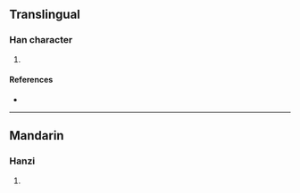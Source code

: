 {{character info/new}}
==Translingual==

===Han character===
{{Han char|rn=94|rad=犬|as=06|sn=9|four=42213|canj=KHLMO|ids=⿰犭兆}}

# {{defn|Han|sort=犬06}}

====References====
* {{Han ref|kx=0710.080|dkj=20368|dj=1122.140|hdz=21345.030|uh=72E3|ud=29411|bh=CFC5|bd=53189}}

----

==Mandarin==

===Hanzi===
{{cmn-hanzi|pin=[[zhào]] ([[zhao4]])|wg=chao<sup>4</sup>}}

# {{defn|lang=cmn|sort=犬06}}